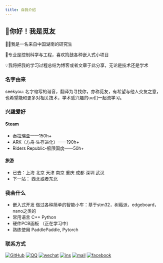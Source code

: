 ```yaml
---
title: 自我介绍
---
```


## 👋你好！我是觅友

👨‍🎓我是一名来自中国湖南的研究生

🔬专业是控制科学与工程，喜欢捣鼓各种嵌入式小项目

💡我将把我的学习过程总结为博客或者文章于此分享，无论是技术还是学术

### 名字由来

seekyou: 名字缩写的谐音，翻译为寻找你，亦称觅友，有希望与他人交友之意，也希望能和更多对相关技术，学术感兴趣的uu们一起流学习。

### 兴趣爱好

#### Steam

- 泰拉瑞亚——150h+
- ARK（方舟·生存进化）——190h+
- Riders Republic-极限国度——50h+

#### 旅游

- 已去：上海 北京 天津 南京 重庆 成都 深圳 武汉
- 下一站： 西北或者东北

### 我会什么

- 嵌入式开发 做过各种简单的智能小车：基于stm32，树莓派，edgeboard，nano之类的
- 常用语言 C++ Python
- 硬件PCB画板 （正在学习中）
- 熟练使用 PaddlePaddle, Pytorch

### 联系方式

[![GitHub](./github.svg)](https://github.com/cowqer)
[![QQ](./qq.svg)](https://github.com/cowqer)
[![wechat](./wechat.svg)](https://github.com/cowqer)
[![ins](./ins.svg)](https://github.com/cowqer)
[![mail](./mail.svg)](https://github.com/cowqer)
[![facebook](./facebook.svg)](https://github.com/cowqer)


